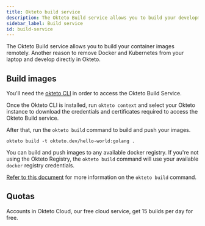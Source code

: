 ```yaml
---
title: Okteto build service
description: The Okteto Build service allows you to build your development images directly in Okteto
sidebar_label: Build service
id: build-service
---
```



The Okteto Build service allows you to build your container images remotely. Another reason to remove Docker and Kubernetes from your laptop and develop directly in Okteto.

## Build images

You'll need the [okteto CLI](core/using-okteto-cli.mdx) in order to access the Okteto Build Service.

Once the Okteto CLI is installed, run `okteto context` and select your Okteto instance to download the credentials and certificates required to access the Okteto Build service.

After that, run the `okteto build` command to build and push your images.

```
okteto build -t okteto.dev/hello-world:golang .
```

You can build and push images to any available docker registry. If you're not using the Okteto Registry, the `okteto build` command will use your available `docker` registry credentials.

[Refer to this document](reference/cli.mdx#build) for more information on the `okteto build` command.

## Quotas

Accounts in Okteto Cloud, our free cloud service, get 15 builds per day for free.
